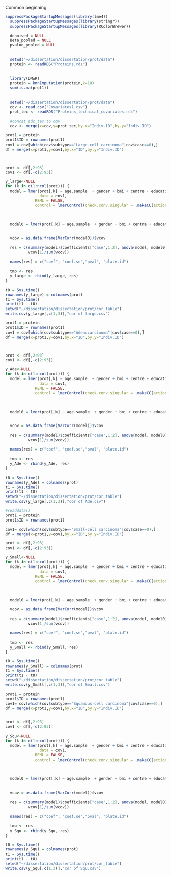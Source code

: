 
Common beginning
```r
suppressPackageStartupMessages(library(lme4))
  suppressPackageStartupMessages(library(stringr))
  suppressPackageStartupMessages(library(RColorBrewer))
  
  denoised = NULL 
  Beta_pooled = NULL 
  pvalue_pooled = NULL
  
  
  setwd("~/dissertation/dissertation/prot/data")
  protein <- readRDS("Proteins.rds")
  
  
  library(DMwR)
  protein = knnImputation(protein,k=10)
  sum(is.na(prot1))
  
  
  setwd("~/dissertation/dissertation/prot/data")
  cov <- read.csv("Covariates1.csv")
  prot_tec <- readRDS("Proteins_technical_covariates.rds")
  
  #concat adc_tec to cov
  cov <- merge(x=cov,y=prot_tec,by.x="Indiv.ID",by.y="Indiv.ID")

```



```r
prot1 = protein
prot1$ID = rownames(prot1)
cov1 = cov[which(cov$subtype=="Large-cell carcinoma"|cov$case==0),]
df = merge(x=prot1,y=cov1,by.x="ID",by.y="Indiv.ID")



prot <- df[,2:93]
cov1 <- df[,-c(2:93)]

y_large<-NULL
for (k in c(1:ncol(prot))) {
  model = lmer(prot[,k] ~ age.sample  + gender + bmi + centre + education_plco  +  smok_duration + smok_intensity + smoking_status + (1 | Plate.ID) + Monocytes + B + CD4T + CD8T +NK + case,
               data = cov1, 
             REML = FALSE,
             control = lmerControl(check.conv.singular = .makeCC(action ="ignore",tol = 1e-04)))
  
  
  
  model0 = lmer(prot[,k] ~ age.sample  + gender + bmi + centre + education_plco  +  smok_duration + smok_intensity + smoking_status + (1 | Plate.ID) + Monocytes + B + CD4T + CD8T +NK, data = cov1, REML = FALSE,control = lmerControl(check.conv.singular = .makeCC(action = "ignore", tol = 1e-04)))


  vcov = as.data.frame(VarCorr(model0))$vcov
  
  res = c(summary(model)$coefficients["case",1:2], anova(model, model0)$`Pr(>Chisq)`[2],
          vcov[1]/sum(vcov))
  
  names(res) = c("coef", "coef.se","pval", "plate.id")
  
  tmp <- res
  y_large <- rbind(y_large, res)
}

t0 = Sys.time()
rownames(y_large) = colnames(prot)
t1 = Sys.time()
print(t1 - t0)
setwd("~/dissertation/dissertation/prot/cor_table")
write.csv(y_large[,c(1,3)],"cor of large.csv")
```

```r
prot1 = protein
prot1$ID = rownames(prot1)
cov1 = cov[which(cov$subtype=="Adenocarcinoma"|cov$case==0),]
df = merge(x=prot1,y=cov1,by.x="ID",by.y="Indiv.ID")



prot <- df[,2:93]
cov1 <- df[,-c(2:93)]

y_Ade<-NULL
for (k in c(1:ncol(prot))) {
  model = lmer(prot[,k] ~ age.sample  + gender + bmi + centre + education_plco  +  smok_duration + smok_intensity + smoking_status + (1 | Plate.ID) + Monocytes + B + CD4T + CD8T +NK + case,
               data = cov1, 
             REML = FALSE,
             control = lmerControl(check.conv.singular = .makeCC(action ="ignore",tol = 1e-04)))
  
  
  
  model0 = lmer(prot[,k] ~ age.sample  + gender + bmi + centre + education_plco  +  smok_duration + smok_intensity + smoking_status + (1 | Plate.ID) + Monocytes + B + CD4T + CD8T +NK, data = cov1, REML = FALSE,control = lmerControl(check.conv.singular = .makeCC(action = "ignore", tol = 1e-04)))


  vcov = as.data.frame(VarCorr(model))$vcov
  
  res = c(summary(model)$coefficients["case",1:2], anova(model, model0)$`Pr(>Chisq)`[2],
          vcov[1]/sum(vcov))
  
  names(res) = c("coef", "coef.se","pval", "plate.id")
  
  tmp <- res
  y_Ade <- rbind(y_Ade, res)
}

t0 = Sys.time()
rownames(y_Ade) = colnames(prot)
t1 = Sys.time()
print(t1 - t0)
setwd("~/dissertation/dissertation/prot/cor_table")
write.csv(y_large[,c(1,3)],"cor of Ade.csv")
```


```r
#readdata()
prot1 = protein
prot1$ID = rownames(prot1)

cov1= cov[which(cov$subtype=="Small-cell carcinoma"|cov$case==0),]
df = merge(x=prot1,y=cov1,by.x="ID",by.y="Indiv.ID")

prot <- df[,2:93]
cov1 <- df[,-c(2:93)]

y_Small<-NULL
for (k in c(1:ncol(prot))) {
  model = lmer(prot[,k] ~ age.sample  + gender + bmi + centre + education_plco  +  smok_duration + smok_intensity + smoking_status + (1 | Plate.ID) + Monocytes + B + CD4T + CD8T +NK + case,
               data = cov1, 
             REML = FALSE,
             control = lmerControl(check.conv.singular = .makeCC(action ="ignore",tol = 1e-04)))
  
  
  
  model0 = lmer(prot[,k] ~ age.sample  + gender + bmi + centre + education_plco  +  smok_duration + smok_intensity + smoking_status + (1 | Plate.ID) + Monocytes + B + CD4T + CD8T +NK, data = cov1, REML = FALSE,control = lmerControl(check.conv.singular = .makeCC(action = "ignore", tol = 1e-04)))

  vcov = as.data.frame(VarCorr(model))$vcov
  
  res = c(summary(model)$coefficients["case",1:2], anova(model, model0)$`Pr(>Chisq)`[2],
          vcov[1]/sum(vcov))
  
  names(res) = c("coef", "coef.se","pval", "plate.id")
  
  tmp <- res
  y_Small <- rbind(y_Small, res)
}

t0 = Sys.time()
rownames(y_Small) = colnames(prot)
t1 = Sys.time()
print(t1 - t0)
setwd("~/dissertation/dissertation/prot/cor_table")
write.csv(y_Small[,c(1,3)],"cor of Small.csv")
```



```r
prot1 = protein
prot1$ID = rownames(prot1)
cov1= cov[which(cov$subtype=="Squamous-cell carcinoma"|cov$case==0),]
df = merge(x=prot1,y=cov1,by.x="ID",by.y="Indiv.ID")


prot <- df[,2:93]
cov1 <- df[,-c(2:93)]

y_Squ<-NULL
for (k in c(1:ncol(prot))) {
  model = lmer(prot[,k] ~ age.sample  + gender + bmi + centre + education_plco  +  smok_duration + smok_intensity + smoking_status + (1 | Plate.ID) + Monocytes + B + CD4T + CD8T +NK + case,
               data = cov1, 
             REML = FALSE,
             control = lmerControl(check.conv.singular = .makeCC(action ="ignore",tol = 1e-04)))
  
  
  
  model0 = lmer(prot[,k] ~ age.sample  + gender + bmi + centre + education_plco  +  smok_duration + smok_intensity + smoking_status + (1 | Plate.ID) + Monocytes + B + CD4T + CD8T +NK, data = cov1, REML = FALSE,control = lmerControl(check.conv.singular = .makeCC(action = "ignore", tol = 1e-04)))
  

  vcov = as.data.frame(VarCorr(model))$vcov
  
  res = c(summary(model)$coefficients["case",1:2], anova(model, model0)$`Pr(>Chisq)`[2],
          vcov[1]/sum(vcov))
  
  names(res) = c("coef", "coef.se","pval", "plate.id")
  
  tmp <- res
  y_Squ <- rbind(y_Squ, res)
}

t0 = Sys.time()
rownames(y_Squ) = colnames(prot)
t1 = Sys.time()
print(t1 - t0)
setwd("~/dissertation/dissertation/prot/cor_table")
write.csv(y_Squ[,c(1,3)],"cor of Squ.csv")
```


